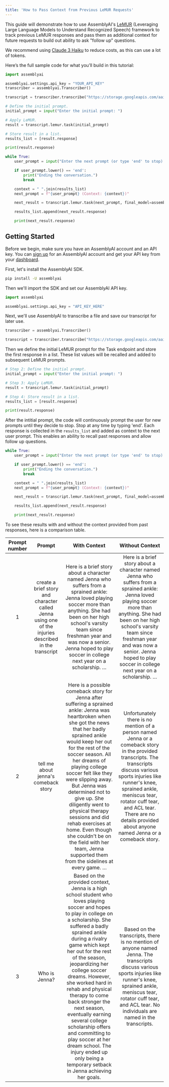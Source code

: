 ```yaml
---
title: 'How to Pass Context from Previous LeMUR Requests'
---
```






This guide will demonstrate how to use AssemblyAI's [LeMUR](https://www.assemblyai.com/blog/lemur/) (Leveraging Large Language Models to Understand Recognized Speech) framework to track previous LeMUR responses and pass them as additional context for future requests to build out ability to ask "follow up" questions.

<Tip> We recommend using [Claude 3 Haiku](https://www.assemblyai.com/docs/lemur/customize-parameters) to reduce costs, as this can use a lot of tokens. </Tip>

Here’s the full sample code for what you’ll build in this tutorial:

```python
import assemblyai

assemblyai.settings.api_key = "YOUR_API_KEY"
transcriber = assemblyai.Transcriber()

transcript = transcriber.transcribe("https://storage.googleapis.com/aai-web-samples/5_common_sports_injuries.mp3") # You can also replace this with the path to a local file

# Define the initial prompt.
initial_prompt = input("Enter the initial prompt: ")

# Apply LeMUR.
result = transcript.lemur.task(initial_prompt)

# Store result in a list.
results_list = [result.response]

print(result.response)

while True:
    user_prompt = input("Enter the next prompt (or type 'end' to stop): ")

    if user_prompt.lower() == 'end':
        print("Ending the conversation.")
        break

    context = " ".join(results_list)
    next_prompt = f"{user_prompt} (Context: {context})"

    next_result = transcript.lemur.task(next_prompt, final_model=assemblyai.LemurModel.claude3_5_sonnet)

    results_list.append(next_result.response)

    print(next_result.response)
```

## Getting Started

Before we begin, make sure you have an AssemblyAI account and an API key. You can [sign up](https://www.assemblyai.com/dashboard/signup/) for an AssemblyAI account and get your API key from your [dashboard](https://www.assemblyai.com/app/account).

First, let's install the AssemblyAI SDK.


```bash
pip install -U assemblyai
```

Then we'll import the SDK and set our AssemblyAI API key.


```python
import assemblyai

assemblyai.settings.api_key = "API_KEY_HERE"
```

Next, we'll use AssemblyAI to transcribe a file and save our transcript for later use.


```python
transcriber = assemblyai.Transcriber()

transcript = transcriber.transcribe("https://storage.googleapis.com/aai-web-samples/5_common_sports_injuries.mp3")
```

Then we define the initial LeMUR prompt for the Task endpoint and store the first response in a list. These list values will be recalled and added to subsequent LeMUR prompts.


```python
# Step 2: Define the initial prompt.
initial_prompt = input("Enter the initial prompt: ")

# Step 3: Apply LeMUR.
result = transcript.lemur.task(initial_prompt)

# Step 4: Store result in a list.
results_list = [result.response]

print(result.response)
```

After the intitial prompt, the code will continuously prompt the user for new prompts until they decide to stop. Stop at any time by typing 'end'. Each response is collected in the `results_list` and added as context to the next user prompt. This enables an ability to recall past responses and allow follow up questions. 


```python
while True:
    user_prompt = input("Enter the next prompt (or type 'end' to stop): ")

    if user_prompt.lower() == 'end':
        print("Ending the conversation.")
        break

    context = " ".join(results_list)
    next_prompt = f"{user_prompt} (Context: {context})"

    next_result = transcript.lemur.task(next_prompt, final_model=assemblyai.LemurModel.claude3_5_sonnet)

    results_list.append(next_result.response)

    print(next_result.response)
```

To see these results with and without the context provided from past responses, here is a comparison table.


| Prompt number |                                                 Prompt                                                |                                                                                                                                                                                                                                                                                  With Context                                                                                                                                                                                                                                                                                  |                                                                                                                                                       Without Context                                                                                                                                                      |
|:-------------:|:-----------------------------------------------------------------------------------------------------:|:------------------------------------------------------------------------------------------------------------------------------------------------------------------------------------------------------------------------------------------------------------------------------------------------------------------------------------------------------------------------------------------------------------------------------------------------------------------------------------------------------------------------------------------------------------------------------:|:--------------------------------------------------------------------------------------------------------------------------------------------------------------------------------------------------------------------------------------------------------------------------------------------------------------------------:|
|       1       | create a brief story and character called Jenna using one of the injuries described in the transcript |  Here is a brief story about a character named Jenna who suffers from a sprained ankle: Jenna loved playing soccer more than anything. She had been on her high school's varsity team since freshman year and was now a senior. Jenna hoped to play soccer in college next year on a scholarship.  …                                                                                                                                                                                                                                                                           |  Here is a brief story about a character named Jenna who suffers from a sprained ankle: Jenna loved playing soccer more than anything. She had been on her high school's varsity team since freshman year and was now a senior. Jenna hoped to play soccer in college next year on a scholarship.  …                       |
|       2       | tell me about jenna's comeback story                                                                  | Here is a possible comeback story for Jenna after suffering a sprained ankle: Jenna was heartbroken when she got the news that her badly sprained ankle would keep her out for the rest of the soccer season. All her dreams of playing college soccer felt like they were slipping away. But Jenna was determined not to give up. She diligently went to physical therapy sessions and did rehab exercises at home. Even though she couldn't be on the field with her team, Jenna supported them from the sidelines at every game.  …                                         | Unfortunately there is no mention of a person named Jenna or a comeback story in the provided transcripts. The transcripts discuss various sports injuries like runner's knee, sprained ankle, meniscus tear, rotator cuff tear, and ACL tear. There are no details provided about anyone named Jenna or a comeback story. |
|       3       | Who is Jenna?                                                                                         | Based on the provided context, Jenna is a high school student who loves playing soccer and hopes to play in college on a scholarship. She suffered a badly sprained ankle during a rivalry game which kept her out for the rest of the season, jeopardizing her college soccer dreams. However, she worked hard in rehab and physical therapy to come back stronger the next season, eventually earning several college scholarship offers and committing to play soccer at her dream school. The injury ended up only being a temporary setback in Jenna achieving her goals. | Based on the transcripts, there is no mention of anyone named Jenna. The transcripts discuss various sports injuries like runner's knee, sprained ankle, meniscus tear, rotator cuff tear, and ACL tear. No individuals are named in the transcripts.                                                                      |

